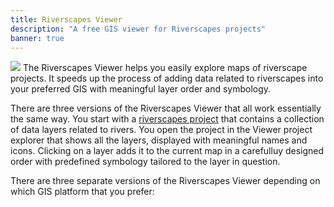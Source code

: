 ```yaml
---
title: Riverscapes Viewer
description: "A free GIS viewer for Riverscapes projects"
banner: true
---
```



<Container maxWidth="xl">


<Image src="/images/viewer-logo-horiz-black-400px.png"  float="left"  />
The Riverscapes Viewer helps you easily explore maps of riverscape projects. It speeds up the process of adding data related to riverscapes into your preferred GIS with meaningful layer order and symbology.

There are three versions of the Riverscapes Viewer that all work essentially the same way. You start with a [riverscapes project](https://riverscapes.net/Tools/Technical_Reference/Documentation_Standards/Riverscapes_Projects/) that contains a collection of data layers related to rivers. You open the project in the Viewer project explorer that shows all the layers, displayed with meaningful names and icons. Clicking on a layer adds it to the current map in a carefulluy designed order with predefined symbology tailored to the layer in question.

There are three separate versions of the Riverscapes Viewer depending on which GIS platform that you prefer:

<Container maxWidth="xl">
    <Grid container spacing={4} sx={{mt: 3}} padding={0}>
      <StoryCard 
        title="Web Viewer"
        image={WebCardImage}
        description=" No GIS needed! View riverscapes projects online in a browser."
        to="/software-help/help-web" />
      <StoryCard 
        title="QViewer for QGIS"
        image={QCardImage}
        description="For desktop GIS users with QGIS"
        to="/software-help/help-qgis"/>
      <StoryCard 
        title="ArcViewer for ArcGIS"
        image={ArcCardImage}
        description="For desktop GIS users with ArcGIS 10.6.1 or higher. Sorry no viewer yet for ArcGISPro."
        to="software-help/help-arc/" />
    </Grid>
</Container>
</Container>